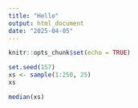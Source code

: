 ```yaml
---
title: "Hello"
output: html_document
date: "2025-04-05"
---
```


```r
knitr::opts_chunk$set(echo = TRUE)
```


```r
set.seed(157)
xs <- sample(1:250, 25)
xs
```

```r
median(xs)
```


